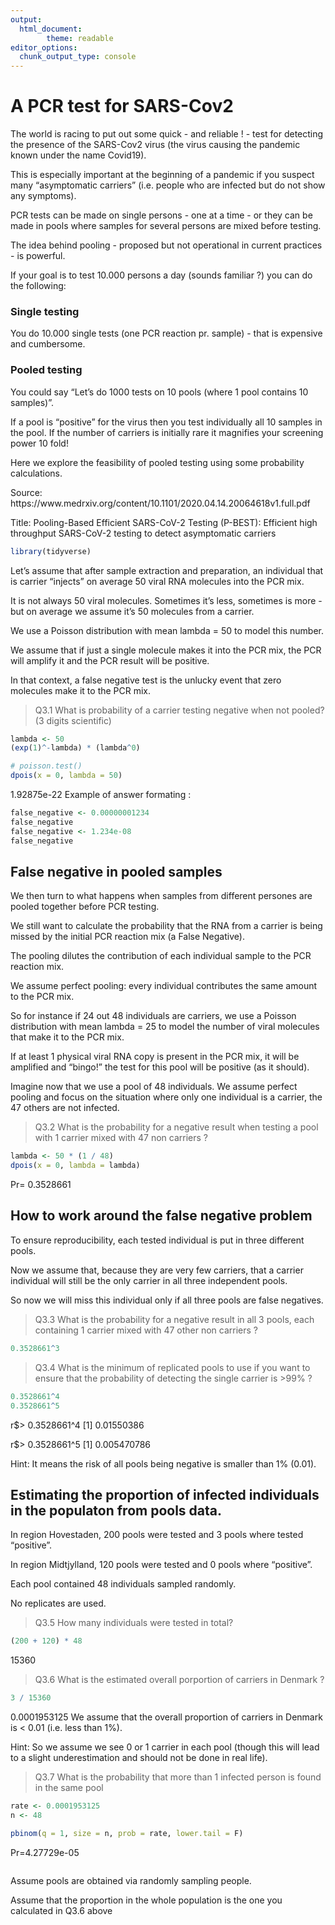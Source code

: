 ```yaml
---
output:
  html_document:
        theme: readable
editor_options: 
  chunk_output_type: console
---
```


# A PCR test for SARS-Cov2

The world is racing to put out some quick - and reliable ! -  test for detecting the presence of the SARS-Cov2 virus (the virus causing the pandemic known under the name Covid19). 

This is especially important at the beginning of a pandemic if you suspect many "asymptomatic carriers" (i.e. people who are infected but do not show any symptoms).

PCR tests can be made on single persons - one at a time - or they can be made in pools where samples for several persons are mixed before testing.

The idea behind pooling - proposed but not operational in current practices - is powerful.

If your goal is to test 10.000 persons a day (sounds familiar ?) you can do the following:

### Single testing 

You do 10.000 single tests (one PCR reaction pr. sample) - that is expensive and cumbersome.

### Pooled testing

You could say "Let's do 1000 tests on 10 pools (where 1 pool contains 10 samples)".

If a pool is "positive" for the virus then you test individually all 10 samples in the pool. If the number of carriers is initially rare it magnifies your screening power 10 fold!

Here we explore the feasibility of pooled testing using some probability calculations.

Source: https://www.medrxiv.org/content/10.1101/2020.04.14.20064618v1.full.pdf

Title: Pooling-Based Efficient SARS-CoV-2 Testing (P-BEST): Efficient high throughput SARS-CoV-2 testing to detect asymptomatic carriers

```r
library(tidyverse)
```

Let's assume that after sample extraction and preparation, an individual that is carrier "injects" on average 50 viral RNA molecules into the PCR mix.

It is not always 50 viral molecules. Sometimes it's less, sometimes is more - but on average we assume it's 50 molecules from a carrier.

We use a Poisson distribution with mean lambda = 50 to model this number.

We assume that if just a single molecule makes it into the PCR mix, the PCR will amplify it and the PCR result will be positive.

In that context, a false negative test is the unlucky event that zero molecules make it to the PCR mix.

>Q3.1 What is probability of a carrier testing negative when not pooled? (3 digits scientific)

```r
lambda <- 50
(exp(1)^-lambda) * (lambda^0)

# poisson.test()
dpois(x = 0, lambda = 50)
```
1.92875e-22
Example of answer formating :

```r
false_negative <- 0.00000001234
false_negative
false_negative <- 1.234e-08
false_negative
```


## False negative in pooled samples

We then turn to what happens when samples from different persones are pooled together before PCR testing.

We still want to calculate the probability that the RNA from a carrier is being missed by the initial PCR reaction mix (a False Negative).

The pooling dilutes the contribution of each individual sample to the PCR reaction mix.

We assume perfect pooling: every individual contributes the same amount to the PCR mix. 

So for instance if 24 out 48 individuals are carriers, we use a Poisson distribution with mean lambda = 25 to model the number of viral molecules that make it to the PCR mix.

If at least 1 physical viral RNA copy is present in the PCR mix, it will be amplified and "bingo!" the test for this pool will be positive (as it should). 

Imagine now that we use a pool of 48 individuals. We assume perfect pooling and focus on the situation where only one individual is a carrier, the 47 others are not infected.

>Q3.2 What is the probability for a negative result when testing a pool with 1 carrier mixed with 47 non carriers ?

```r
lambda <- 50 * (1 / 48)
dpois(x = 0, lambda = lambda)
```
Pr= 0.3528661

## How to work around the false negative problem

To ensure reproducibility, each tested individual is put in three different pools.

Now we assume that, because they are very few carriers, that a carrier individual will still be the only carrier in all three independent pools.

So now we will miss this individual only if all three pools are false negatives. 

>Q3.3 What is the probability for a negative result in all 3 pools, each containing  1 carrier mixed with 47 other non carriers ?

```r
0.3528661^3
```

>Q3.4 What is the minimum of replicated pools to use if you want to ensure that the probability of detecting the single carrier is >99% ?

```r
0.3528661^4
0.3528661^5
```
r$> 0.3528661^4
[1] 0.01550386

r$> 0.3528661^5
[1] 0.005470786


Hint: It means the risk of all pools being negative is smaller than 1% (0.01).

## Estimating the  proportion of infected individuals in the populaton from pools data.

In region Hovestaden, 200 pools were tested and 3 pools where tested "positive".

In region Midtjylland, 120 pools were tested and 0 pools where "positive". 

Each pool contained 48 individuals sampled randomly. 

No replicates are used.

>Q3.5 How many individuals were tested in total?
```r
(200 + 120) * 48
```
15360

>Q3.6 What is the estimated overall porportion of carriers in Denmark ? 

```r
3 / 15360
```
0.0001953125
We assume that the overall proportion of carriers in Denmark is < 0.01 (i.e. less than 1%).

Hint: So we assume we see 0 or 1 carrier in each pool (though this will lead to a slight underestimation and should not be done in real life).



>Q3.7 What is the probability that more than 1 infected person is found in the same pool

```r
rate <- 0.0001953125
n <- 48

pbinom(q = 1, size = n, prob = rate, lower.tail = F)
```

Pr=4.27729e-05

```r

```

Assume pools are obtained via randomly sampling people.

Assume that the proportion in the whole population is the one you calculated in Q3.6 above 






